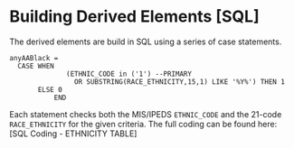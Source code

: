 # Building Derived Elements [SQL]

The derived elements are build in SQL using a series of case statements. 

```
anyAABlack = 
  CASE WHEN 
	          (ETHNIC_CODE in ('1') --PRIMARY
	            OR SUBSTRING(RACE_ETHNICITY,15,1) LIKE '%Y%') THEN 1 
       ELSE 0
		   END
```

Each statement checks both the MIS/IPEDS `ETHNIC_CODE` and the 21-code `RACE_ETHNICITY` for the given criteria. The full coding can be found here: [SQL Coding - ETHNICITY TABLE]